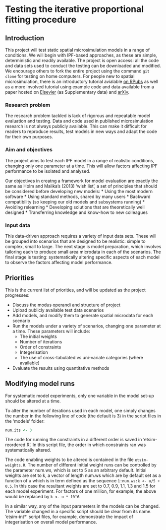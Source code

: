 Testing the iterative proportional fitting procedure
========

Introduction
----------
This project will test static spatial microsimulation models in a range of conditions. 
We will begin with IPF-based approaches, as these are simple, deterministic and readily available. 
The project is open access: all the code and data sets used to conduct the testing can be downloaded and modified. 
We encourage others to fork the entire project using the command `git clone` for testing on home computers. 
For people new to spatial microsimulation, there is an introductory tutorial avialable
[on RPubs](http://rpubs.com/RobinLovelace/5089) as well as a more involved tutorial using example code 
and data available from a paper hosted on [Elsevier](http://dx.doi.org/10.1016/j.compenvurbsys.2013.03.004) (as Supplementary data)
and [arXiv](http://arxiv.org/abs/1303.5228).

### Research problem
The research problem tackled is lack of rigorous and repeatable model evaluation and testing. Data and code used in published microsimulation research is not always publicly available. This can make it difficult for readers to reproduce results, test models in new ways and adapt the code for their own purposes. 

### Aim and objectives
The project aims to test each IPF model in a range of realistic conditions, changing only one parameter at a time. This will allow factors affecting IPF performance to be isolated and analysed.

Our objectives in creatng a framework for model evaluation are exactly the same as Holm and Malika's (2013) 'wish list', a set of principles that should be considered before developing new models:
* Using the most modern software
* Using standard methods, shared by many users 
* Backward compatibility (so keeping our old models and subsystems running) 
* Avoiding relearning 
* Developing solutions that are theoretically well designed 
* Transferring knowledge and know-how to new colleagues

### Input data
This data-driven approach requires a variety of input data sets. These will be grouped into scenarios that are designed to be realistic: simple to complex, small to large. The next stage is model preparation, which involves tailoring each to produce small area microdata in each of the scenarios. The final stage is testing: systematically altering specific aspects of each model to observe the factors affecting model performance.

Priorities
----------------
This is the current list of priorities, and will be updated as the project progresses:

* Discuss the modus operandi and structure of project
* Upload publicly available test data scenarios
* Add models, and modify them to generate spatial microdata for each scenario
* Run the models under a variety of scenarios, changing one parameter at a time. These parameters will include:
  * The initial weights
  * Number of iterations
  * Order of constraints
  * Integerisation
  * The use of cross-tabulated vs uni-variate categories (where available)
* Evaluate the results using quantitative methods

Modifying model runs
----------------------------

For systematic model experiments, only one variable in the model
set-up should be altered at a time.

To alter the number of iterations used in each model, one simply changes the
number in the following line of code (the default is 3) in the script files in
the 'models' folder:

```r
num.its <- 3
```

The code for running the constraints in a different order is saved in ‘etsim-reordered.R’. In this script file, the order in which constraints ran was systematically altered.

The code enabling weights to be altered is contained in the file
`etsim-weights.R`. The number of different initial weight runs can be controlled
by the parameter num.ws, which is set to 5 as an arbitrary default. Initial
weights are set to k, a vector of length num.ws which are by default set as a
function of u which is in term defined as the sequence `1:num.ws:k <- u/5 +
0.5`. In this case the
resultant weights are set to 0.7, 0.9, 1.1, 1.3 and 1.5 for each model
experiment. For factors of one million, for example, the above would be replaced
by `k <- u * 10^6`.

In a similar way, any of the input parameters in the models can be changed.
The variable changed in a specific script should be clear from its name.
'etsim-int*' script files, for example, demonstrate the impact of integerisation
on overall model performance.


<!--RMarkdown-->
<!--=======-->
<!--It is recommended that the initial analysis is written in RMarkdown language (as this introductory page is): it is lightweight, fast to type and, most importantly, allows R commands to be embedded and compiled within the text. For example, let us plot a simple polynomial:-->


<!--```r-->
<!--x = 1:10-->
<!--x2 = x^2 - 0.1 * x^3-->
<!--plot(x, x2)-->
<!--```-->

<!--![plot of chunk unnamed-chunk-1](figure/unnamed-chunk-1.png) -->





